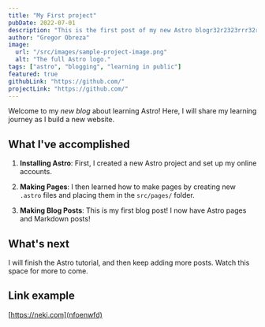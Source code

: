 ```yaml
---
title: "My First project"
pubDate: 2022-07-01
description: "This is the first post of my new Astro blogr32r2323rrr32r323r3r323r3r3r32r32r3r323r3rr32r32r3r3r."
author: "Gregor Obreza"
image:
  url: "/src/images/sample-project-image.png"
  alt: "The full Astro logo."
tags: ["astro", "blogging", "learning in public"]
featured: true
githubLink: "https://github.com/"
projectLink: "https://github.com/"
---
```


Welcome to my _new blog_ about learning Astro! Here, I will share my learning journey as I build a new website.

## What I've accomplished

1. **Installing Astro**: First, I created a new Astro project and set up my online accounts.

2. **Making Pages**: I then learned how to make pages by creating new `.astro` files and placing them in the `src/pages/` folder.

3. **Making Blog Posts**: This is my first blog post! I now have Astro pages and Markdown posts!

## What's next

I will finish the Astro tutorial, and then keep adding more posts. Watch this space for more to come.

## Link example

[https://neki.com](nfoenwfd)

